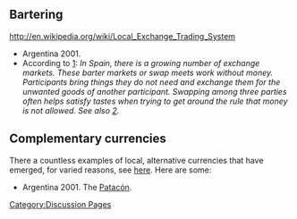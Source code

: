 [[Category:Discussion Pages]]

==Bartering==

http://en.wikipedia.org/wiki/Local_Exchange_Trading_System

* Argentina 2001.
* According to [http://en.wikipedia.org/wiki/Barter]: ''In Spain, there is a growing number of exchange markets. These barter markets or swap meets work without money. Participants bring things they do not need and exchange them for the unwanted goods of another participant. Swapping among three parties often helps satisfy tastes when trying to get around the rule that money is not allowed. See also [http://faircompanies.com/videos/view/barcelonas-barter-markets-an-antidote-to-overconsumption/]''.

==Complementary currencies==

There a countless examples of local, alternative currencies that have emerged, for varied reasons, see [http://en.wikipedia.org/wiki/Complementary_currency here]. Here are some:

* Argentina 2001. The [http://en.wikipedia.org/wiki/Patacon Patacón].